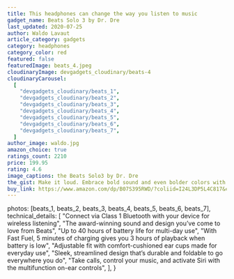 ```yaml
---
title: This headphones can change the way you listen to music
gadget_name: Beats Solo 3 by Dr. Dre
last_updated: 2020-07-25
author: Waldo Lavaut
article_category: gadgets
category: headphones
category_color: red
featured: false
featuredImage: beats_4.jpeg
cloudinaryImage: devgadgets_cloudinary/beats-4
cloudinaryCarousel:
  [
    "devgadgets_cloudinary/beats_1",
    "devgadgets_cloudinary/beats_2",
    "devgadgets_cloudinary/beats_3",
    "devgadgets_cloudinary/beats_4",
    "devgadgets_cloudinary/beats_5",
    "devgadgets_cloudinary/beats_6",
    "devgadgets_cloudinary/beats_7",
  ]
author_image: waldo.jpg
amazon_choice: true
ratings_count: 2210
price: 199.95
rating: 4.6
image_captions: the Beats Solo3 by Dr. Dre
the_gist: Make it loud. Embrace bold sound and even bolder colors with the Beats Club Collection. With up to 40 hours of battery life and award-winning Beats sound, Beats Solo3 Wireless headphones are perfect for staying inspired. So go ahead, pick your color, push play, and show the world who you really are.
buy_link: https://www.amazon.com/dp/B07S395RWD/?coliid=I24L3DP5L4C817&colid=1V9GLAJK5MOMA&psc=1&ref_=lv_ov_lig_dp_it
---
```


  photos: [beats_1, beats_2, beats_3, beats_4, beats_5, beats_6, beats_7],
  technical_details: [
    "Connect via Class 1 Bluetooth with your device for wireless listening",
    "The award-winning sound and design you’ve come to love from Beats",
    "Up to 40 hours of battery life for multi-day use",
    "With Fast Fuel, 5 minutes of charging gives you 3 hours of playback when battery is low",
    "Adjustable fit with comfort-cushioned ear cups made for everyday use",
    "Sleek, streamlined design that’s durable and foldable to go everywhere you do",
    "Take calls, control your music, and activate Siri with the multifunction on-ear controls",
  ],
}

<Carousel carousel={props.carousel} />
<TechDetails metadata={metadata} />
